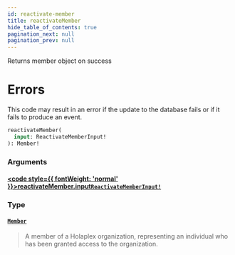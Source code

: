 ```yaml
---
id: reactivate-member
title: reactivateMember
hide_table_of_contents: true
pagination_next: null
pagination_prev: null
---
```








Returns member object on success

# Errors
This code may result in an error if the update to the database fails or if it fails to produce an event.

```graphql
reactivateMember(
  input: ReactivateMemberInput!
): Member!
```


### Arguments

#### [<code style={{ fontWeight: 'normal' }}>reactivateMember.<b>input</b></code>](#)<Bullet />[`ReactivateMemberInput!`](/api/inputs/reactivate-member-input) <Badge class="secondary" text="non-null"/> <Badge class="secondary" text="input"/>
> 
> 

### Type

#### [`Member`](/api/objects/member) <Badge class="secondary" text="object"/>
> A member of a Holaplex organization, representing an individual who has been granted access to the organization.
> 





